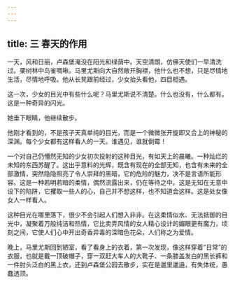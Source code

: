 ```yaml
---
---
---
```

title: 三 春天的作用
---




一天，风和日丽，卢森堡淹没在阳光和绿荫中。天空清朗，仿佛天使们一早清洗过。栗树林中鸟雀啁啾。马里尤斯向大自然敞开胸襟，他什么也不想，只是尽情地生活，尽情地呼吸。他从长凳跟前经过，少女抬头看他，四目相遇。

这一次，少女的目光中有些什么呢？马里尤斯说不清楚。什么也没有，什么都有。这是一种奇异的闪光。

她垂下眼睛，他继续散步。

他刚才看到的，不是孩子天真单纯的目光，而是一个微微张开旋即又合上的神秘的深渊。每个少女都有这样看人的一天。谁遇见，谁就倒霉！

一个对自己仍懵然无知的少女初次投射的这种目光，有如天上的晨曦。一种灿烂的未知的东西苏醒了。这出乎意料的光辉，既含有现在的全部无知，也含有未来的全部激情，突然隐隐照亮了令人崇拜的黑暗，它的危险的魅力，决不是言语所能形容。这是一种若明若暗的柔情，偶然流露出来，仍在等待之中。这是无知在无意中设下的陷阱，它攫取一些人的心，自己并不想这样，也不知道会这样。这是处女像女人一样看人。

这种目光在哪里落下，很少不会引起人们想入非非。在这柔情似水、无法抵御的目光中，凝聚着万般纯洁和热情，它比卖弄风情的女人精心设计的媚眼更有魔力，顷刻之间，它使人们心中开出奇香异毒的深暗色花朵，人们称之为爱情。

晚上，马里尤斯回到陋室，看了看身上的衣着，第一次发现，像这样穿着“日常”的衣服，也就是戴一顶破帽子，穿一双赶大车人的大靴子、一条膝盖发白的黑长裤和一件肘头泛白的黑上衣，还到卢森堡公园去散步，实在是邋里邋遢，有失体统，愚蠢透顶。